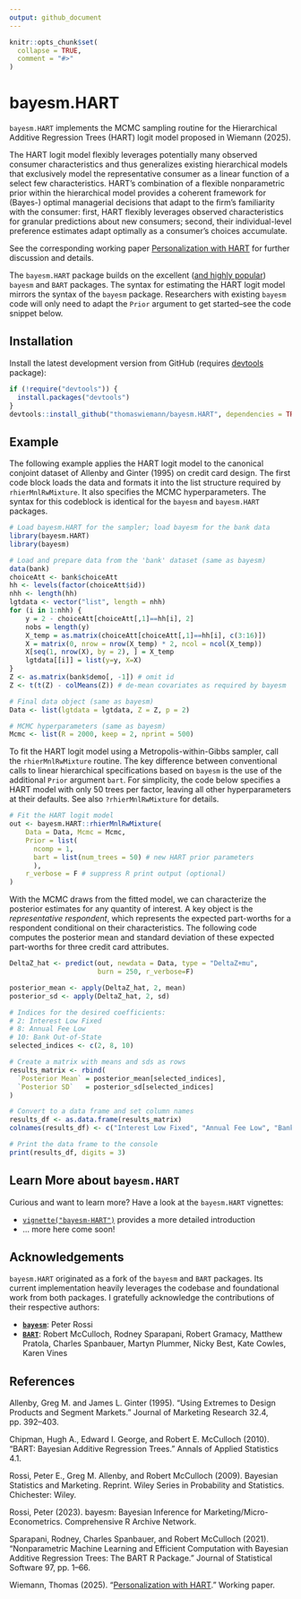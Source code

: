 ```yaml
---
output: github_document
---
```


<!-- README.md is generated from README.Rmd. Please edit that file -->

```r
knitr::opts_chunk$set(
  collapse = TRUE,
  comment = "#>"
)
```

# bayesm.HART


`bayesm.HART` implements the MCMC sampling routine for the Hierarchical Additive Regression Trees (HART) logit model proposed in Wiemann (2025). 

 The HART logit model flexibly leverages potentially many observed consumer characteristics and thus generalizes existing hierarchical models that exclusively model the representative consumer as a linear function of a select few characteristics. HART's combination of a flexible nonparametric prior within the hierarchical model provides a coherent framework for (Bayes-) optimal managerial decisions that adapt to the firm's familiarity with the consumer: first, HART flexibly leverages observed characteristics for granular predictions about new consumers; second, their individual-level preference estimates adapt optimally as a consumer's choices accumulate.

See the corresponding working paper [Personalization with HART](https://thomaswiemann.com/assets/pdfs/wiemann_jmp.pdf) for further discussion and details.

The `bayesm.HART` package builds on the excellent ([and highly popular](https://cranlogs.r-pkg.org/downloads/total/last-month/bayesm,BART)) `bayesm` and `BART` packages. The syntax for estimating the HART logit model mirrors the syntax of the `bayesm` package. Researchers with existing `bayesm` code will only need to adapt the `Prior` argument to get started--see the code snippet below.

## Installation

Install the latest development version from GitHub (requires [devtools](https://github.com/r-lib/devtools) package):

```r
if (!require("devtools")) {
  install.packages("devtools")
}
devtools::install_github("thomaswiemann/bayesm.HART", dependencies = TRUE)
```


## Example

The following example applies the HART logit model to the canonical conjoint dataset of Allenby and Ginter (1995) on credit card design. The first code block loads the data and formats it into the list structure required by `rhierMnlRwMixture`. It also specifies the MCMC hyperparameters. The syntax for this codeblock is identical for the `bayesm` and `bayesm.HART` packages.

```r
# Load bayesm.HART for the sampler; load bayesm for the bank data
library(bayesm.HART)
library(bayesm)

# Load and prepare data from the 'bank' dataset (same as bayesm)
data(bank)
choiceAtt <- bank$choiceAtt
hh <- levels(factor(choiceAtt$id))
nhh <- length(hh)
lgtdata <- vector("list", length = nhh)
for (i in 1:nhh) {
    y = 2 - choiceAtt[choiceAtt[,1]==hh[i], 2]
    nobs = length(y)
    X_temp = as.matrix(choiceAtt[choiceAtt[,1]==hh[i], c(3:16)])
    X = matrix(0, nrow = nrow(X_temp) * 2, ncol = ncol(X_temp))
    X[seq(1, nrow(X), by = 2), ] = X_temp
    lgtdata[[i]] = list(y=y, X=X)
}
Z <- as.matrix(bank$demo[, -1]) # omit id
Z <- t(t(Z) - colMeans(Z)) # de-mean covariates as required by bayesm

# Final data object (same as bayesm)
Data <- list(lgtdata = lgtdata, Z = Z, p = 2)

# MCMC hyperparameters (same as bayesm)
Mcmc <- list(R = 2000, keep = 2, nprint = 500)
```

To fit the HART logit model using a Metropolis-within-Gibbs sampler, call the `rhierMnlRwMixture` routine. The key difference between conventional calls to linear hierarchical specifications based on `bayesm` is the use of the additional `Prior` argument `bart`. For simplicity, the code below specifies a HART model with only 50 trees per factor, leaving all other hyperparameters at their defaults. See also `?rhierMnlRwMixture` for details. 

```r
# Fit the HART logit model
out <- bayesm.HART::rhierMnlRwMixture(
    Data = Data, Mcmc = Mcmc, 
    Prior = list(
      ncomp = 1, 
      bart = list(num_trees = 50) # new HART prior parameters
      ),
    r_verbose = F # suppress R print output (optional)
)

```
With the MCMC draws from the fitted model, we can characterize the posterior estimates for any quantity of interest. A key object is the *representative respondent*, which represents the expected part-worths for a respondent conditional on their characteristics. The following code computes the posterior mean and standard deviation of these expected part-worths for three credit card attributes.

```r
DeltaZ_hat <- predict(out, newdata = Data, type = "DeltaZ+mu", 
                      burn = 250, r_verbose=F)

posterior_mean <- apply(DeltaZ_hat, 2, mean)
posterior_sd <- apply(DeltaZ_hat, 2, sd)

# Indices for the desired coefficients:
# 2: Interest Low Fixed
# 8: Annual Fee Low
# 10: Bank Out-of-State
selected_indices <- c(2, 8, 10)

# Create a matrix with means and sds as rows
results_matrix <- rbind(
  `Posterior Mean` = posterior_mean[selected_indices],
  `Posterior SD`   = posterior_sd[selected_indices]
)

# Convert to a data frame and set column names
results_df <- as.data.frame(results_matrix)
colnames(results_df) <- c("Interest Low Fixed", "Annual Fee Low", "Bank Out-of-State")

# Print the data frame to the console
print(results_df, digits = 3)
```


## Learn More about `bayesm.HART`

Curious and want to learn more? Have a look at the `bayesm.HART` vignettes:

- [`vignette("bayesm-HART")`](https://thomaswiemann.com/bayesm.HART/articles/bayesm-HART.html) provides a more detailed introduction 
- ... more here come soon!

## Acknowledgements

`bayesm.HART` originated as a fork of the `bayesm` and `BART`
packages. Its current implementation heavily leverages the codebase and
foundational work from both packages. I gratefully acknowledge the
contributions of their respective authors:

*  [**`bayesm`**](https://cran.r-project.org/web/packages/bayesm/index.html): Peter Rossi
*   [**`BART`**](https://cran.r-project.org/web/packages/BART/index.html): Robert McCulloch, Rodney Sparapani, Robert Gramacy, Matthew Pratola, Charles Spanbauer, Martyn Plummer, Nicky Best, Kate Cowles, Karen Vines


## References

Allenby, Greg M. and James L. Ginter (1995). “Using Extremes to Design Products and Segment Markets.” Journal of Marketing Research 32.4, pp. 392–403.

Chipman, Hugh A., Edward I. George, and Robert E. McCulloch (2010). “BART: Bayesian Additive Regression Trees.” Annals of Applied Statistics 4.1.

Rossi, Peter E., Greg M. Allenby, and Robert McCulloch (2009). Bayesian Statistics and Marketing. Reprint. Wiley Series in Probability and Statistics. Chichester: Wiley.

Rossi, Peter (2023). bayesm: Bayesian Inference for Marketing/Micro-Econometrics. Comprehensive R Archive Network.

Sparapani, Rodney, Charles Spanbauer, and Robert McCulloch (2021). “Nonparametric Machine Learning and Efficient Computation with Bayesian Additive Regression Trees: The BART R Package.” Journal of Statistical Software 97, pp. 1–66.

Wiemann, Thomas (2025). "[Personalization with HART](https://thomaswiemann.com/assets/pdfs/wiemann_jmp.pdf)." Working paper.
